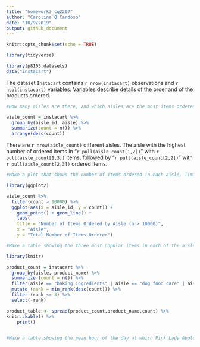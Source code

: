 ```yaml
---
title: "homework3_cq2207"
author: "Carolina Q Cardoso"
date: "10/9/2019"
output: github_document
---
```


```r
knitr::opts_chunk$set(echo = TRUE)
```

```r

library(tidyverse)

library(p8105.datasets)
data("instacart")


```
The dataset `Instacart` contains `r nrow(instacart)` observations and `r ncol(instacart)` variables. Variables describe details of the order and of the products ordered.

```r

#How many aisles are there, and which aisles are the most items ordered from?

aisle_count = instacart %>%
  group_by(aisle_id, aisle) %>%
  summarize(count = n()) %>%
  arrange(desc(count))

```

There are `r nrow(aisle_count)` different aisles. The aisle with the highest number of ordered items in "`r pull(aisle_count[1,2])`" with `r pull(aisle_count[1,3])` items, followed by "`r pull(aisle_count[2,2])`" with `r pull(aisle_count[2,3])` ordered items.


```r
#Make a plot that shows the number of items ordered in each aisle, limiting this to aisles with more than 10000 items ordered. Arrange aisles sensibly, and organize your plot so others can read it.

library(ggplot2)

aisle_count %>%
  filter(count > 10000) %>%
  ggplot(aes(x = aisle_id, y = count)) + 
    geom_point() + geom_line() + 
    labs(
    title = "Number of Items Ordered by Aisle (n > 10000)",
    x = "Aisle",
    y = "Total Number of Items Ordered")

#Make a table showing the three most popular items in each of the aisles “baking ingredients”, “dog food care”, and “packaged vegetables fruits”. Include the number of times each item is ordered in your table.

library(knitr)

product_count = instacart %>%
  group_by(aisle, product_name) %>%
  summarize (count = n()) %>%
  filter(aisle == "baking ingredients" | aisle == "dog food care" | aisle == "packaged vegetables fruits") %>%
  mutate (rank = min_rank(desc(count))) %>%
  filter (rank <= 3) %>%
  select(-rank)

product_table <- spread(product_count,product_name,count) %>% 
knitr::kable() %>% 
    print()
 

#Make a table showing the mean hour of the day at which Pink Lady Apples and Coffee Ice Cream are ordered on each day of the week; format this table for human readers (i.e. produce a 2 x 7 table)
  
  
```